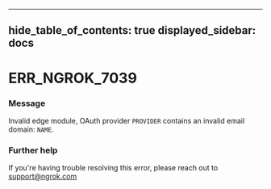 

---
hide_table_of_contents: true
displayed_sidebar: docs
---


# ERR_NGROK_7039

### Message
Invalid edge module, OAuth provider `PROVIDER` contains an invalid email domain: `NAME`.

<ErrorDetails />



### Further help
If you're having trouble resolving this error, please reach out to [support@ngrok.com](mailto:support@ngrok.com?subject=Help%20with%20ERR_NGROK_7039)

